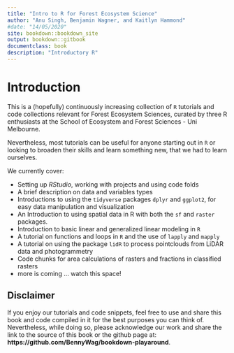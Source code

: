 ---
title: "Intro to R for Forest Ecosystem Science"
author: "Anu Singh, Benjamin Wagner, and Kaitlyn Hammond"
#date: "14/05/2020"
site: bookdown::bookdown_site
output: bookdown::gitbook
documentclass: book
description: "Introductory R"
---

# Introduction

This is a (hopefully) continuously increasing collection of `R` tutorials and code collections relevant for Forest Ecosystem Sciences, curated by three R enthusiasts at the School of Ecosystem and Forest Sciences - Uni Melbourne. 

Nevertheless, most tutorials can be useful for anyone starting out in `R` or looking to broaden their skills and learn something new, that we had to learn ourselves.

We currently cover:

- Setting up *RStudio*, working with projects and using code folds
- A brief description on data and variables types
- Introductions to using the `tidyverse` packages `dplyr` and `ggplot2`, for easy data manipulation and visualization
- An Introduction to using spatial data in R with both the `sf` and `raster` packages.
- Introduction to basic linear and generalized linear modeling in `R`
- A tutorial on functions and loops in `R` and the use of `lapply` and `mapply`
- A tutorial on using the package `lidR` to process pointclouds from LiDAR data and photogrammetry
- Code chunks for area calculations of rasters and fractions in classified rasters
- more is coming ... watch this space!

## Disclaimer

If you enjoy our tutorials and code snippets, feel free to use and share this book and code compiled in it for the best purposes you can think of. Nevertheless, while doing so, please acknowledge our work and share the link to the source of this book or the github page at: **https://github.com/BennyWag/bookdown-playaround**. 